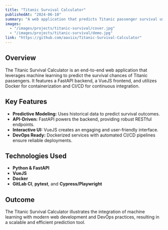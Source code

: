 ```yaml
---
title: "Titanic Survival Calculator"
publishedAt: "2024-06-10"
summary: "A web application that predicts Titanic passenger survival using machine learning, combining FastAPI, VueJS, Docker, and CI/CD practices for a seamless user experience."
images:
  - "/images/projects/titanic-survival/cover.jpg"
  - "/images/projects/titanic-survival/demo.jpg"
link: "https://github.com/aaviix/Titanic-Survival-Calculator"
---
```


## Overview

The Titanic Survival Calculator is an end-to-end web application that leverages machine learning to predict the survival chances of Titanic passengers. It features a FastAPI backend, a VueJS frontend, and utilizes Docker for containerization and CI/CD for continuous integration.

## Key Features

- **Predictive Modeling:** Uses historical data to predict survival outcomes.
- **API-Driven:** FastAPI powers the backend, providing robust RESTful endpoints.
- **Interactive UI:** VueJS creates an engaging and user-friendly interface.
- **DevOps Ready:** Dockerized services with automated CI/CD pipelines ensure reliable deployments.

## Technologies Used

- **Python & FastAPI**
- **VueJS**
- **Docker**
- **GitLab CI**, **pytest**, and **Cypress/Playwright**

## Outcome

The Titanic Survival Calculator illustrates the integration of machine learning with modern web development and DevOps practices, resulting in a scalable and efficient prediction tool.
